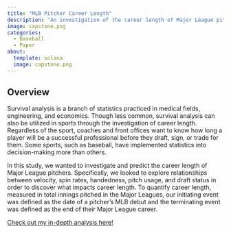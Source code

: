 ```yaml
---
title: "MLB Pitcher Career Length"
description: "An investigation of the career length of Major League pitchers using survival analysis techniques in R."
image: capstone.png
categories:
  - Baseball
  - Paper
about:
  template: solana
  image: capstone.png
---
```


## Overview

Survival analysis is a branch of statistics practiced in medical fields, engineering, and economics. Though less common, survival analysis can also be utilized in sports through the investigation of career length. Regardless of the sport, coaches and front offices want to know how long a player will be a successful professional before they draft, sign, or trade for them. Some sports, such as baseball, have implemented statistics into decision-making more than others.

In this study, we wanted to investigate and predict the career length of Major League pitchers. Specifically, we looked to explore relationships between velocity, spin rates, handedness, pitch usage, and draft status in order to discover what impacts career length. To quantify career length, measured in total innings pitched in the Major Leagues, our initiating event was defined as the date of a pitcher’s MLB debut and the terminating event was defined as the end of their Major League career. 

[Check out my in-depth analysis here!](paper.pdf)